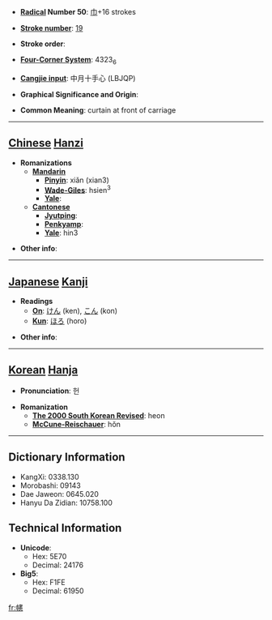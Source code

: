 * '''[[Wiktionary:Chinese radical index| Radical]] Number 50''': [[Wiktionary:Chinese radical index 巾|巾]]+16 strokes

* '''[[Wiktionary:Chinese total strokes index|Stroke number]]''': [[Wiktionary:Chinese total strokes index 19|19]]

* '''Stroke order''': 

* '''[[Wiktionary:Chinese four corner index|Four-Corner System]]''': 4323<sub>6</sub>

* '''[[Wiktionary:Chinese Cangjie index|Cangjie input]]''': 中月十手心 (LBJQP)

* '''Graphical Significance and Origin''': 

* '''Common Meaning''': curtain at front of carriage

----

== [[Chinese]] [[Hanzi]] ==

* '''Romanizations'''
** '''[[Mandarin]]'''
*** '''[[Pinyin]]''': xiǎn (xian3)
*** '''[[Wade-Giles]]''': hsien<sup>3</sup>
*** '''[[Yale]]''': 
** '''[[Cantonese]]'''
*** '''[[Jyutping]]''':
*** '''[[Penkyamp]]''': 
*** '''[[Yale]]''': hin3

* '''Other info''': 

----

== [[Japanese]] [[Kanji]] ==

* '''Readings'''
** '''[[On]]''': [[けん]] (ken), [[こん]] (kon)
** '''[[Kun]]''': [[ほろ]] (horo)

* '''Other info''':  

----

== [[Korean]] [[Hanja]] ==

* '''Pronunciation''': 헌

* '''Romanization'''
** '''[[The 2000 South Korean Revised Romanization|The 2000 South Korean Revised]]''': heon
** '''[[McCune-Reischauer]]''': hŏn

----

== Dictionary Information ==

* KangXi: 0338.130
* Morobashi: 09143
* Dae Jaweon: 0645.020
* Hanyu Da Zidian: 10758.100

== Technical Information ==

* '''Unicode''':
** Hex: 5E70
** Decimal: 24176
* '''Big5''':
** Hex: F1FE
** Decimal: 61950

[[fr:幰]]
